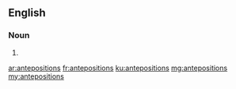 ==English==

===Noun===
{{head|en|noun plural form}}

# {{plural of|anteposition|lang=en}}

[[ar:antepositions]]
[[fr:antepositions]]
[[ku:antepositions]]
[[mg:antepositions]]
[[my:antepositions]]